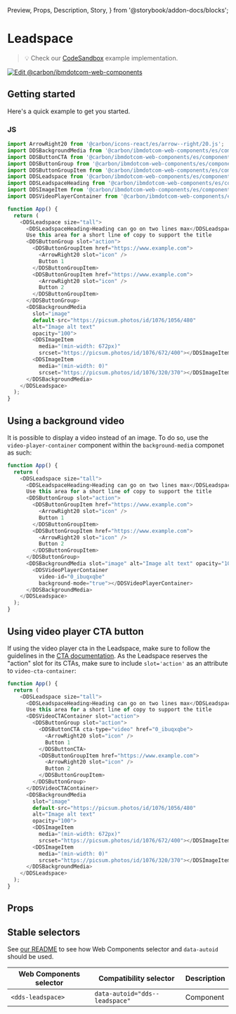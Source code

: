   Preview,
  Props,
  Description,
  Story,
} from '@storybook/addon-docs/blocks';

# Leadspace

> 💡 Check our
> [CodeSandbox](https://githubbox.com/carbon-design-system/carbon-for-ibm-dotcom/tree/v1/packages/web-components/examples/codesandbox/components-react/leadspace)
> example implementation.

[![Edit @carbon/ibmdotcom-web-components](https://codesandbox.io/static/img/play-codesandbox.svg)](https://githubbox.com/carbon-design-system/carbon-for-ibm-dotcom/tree/v1/packages/web-components/examples/codesandbox/components-react/leadspace)

## Getting started

Here's a quick example to get you started.

### JS

```javascript
import ArrowRight20 from '@carbon/icons-react/es/arrow--right/20.js';
import DDSBackgroundMedia from '@carbon/ibmdotcom-web-components/es/components-react/background-media/background-media';
import DDSButtonCTA from '@carbon/ibmdotcom-web-components/es/components-react/cta/button-cta';
import DDSButtonGroup from '@carbon/ibmdotcom-web-components/es/components-react/button-group/button-group';
import DDSButtonGroupItem from '@carbon/ibmdotcom-web-components/es/components-react/button-group/button-group-item';
import DDSLeadspace from '@carbon/ibmdotcom-web-components/es/components-react/leadspace/leadspace';
import DDSLeadspaceHeading from '@carbon/ibmdotcom-web-components/es/components-react/leadspace/leadspace-heading';
import DDSImageItem from '@carbon/ibmdotcom-web-components/es/components-react/image/image-item';
import DDSVideoPlayerContainer from '@carbon/ibmdotcom-web-components/es/components-react/video-player/video-player-container';

function App() {
  return (
    <DDSLeadspace size="tall">
      <DDSLeadspaceHeading>Heading can go on two lines max</DDSLeadspaceHeading>
      Use this area for a short line of copy to support the title
      <DDSButtonGroup slot="action">
        <DDSButtonGroupItem href="https://www.example.com">
          <ArrowRight20 slot="icon" />
          Button 1
        </DDSButtonGroupItem>
        <DDSButtonGroupItem href="https://www.example.com">
          <ArrowRight20 slot="icon" />
          Button 2
        </DDSButtonGroupItem>
      </DDSButtonGroup>
      <DDSBackgroundMedia
        slot="image"
        default-src="https://picsum.photos/id/1076/1056/480"
        alt="Image alt text"
        opacity="100">
        <DDSImageItem
          media="(min-width: 672px)"
          srcset="https://picsum.photos/id/1076/672/400"></DDSImageItem>
        <DDSImageItem
          media="(min-width: 0)"
          srcset="https://picsum.photos/id/1076/320/370"></DDSImageItem>
      </DDSBackgroundMedia>
    </DDSLeadspace>
  );
}
```

## Using a background video

It is possible to display a video instead of an image. To do so, use the
`video-player-container` component within the `background-media` componet as
such:

```javascript
function App() {
  return (
    <DDSLeadspace size="tall">
      <DDSLeadspaceHeading>Heading can go on two lines max</DDSLeadspaceHeading>
      Use this area for a short line of copy to support the title
      <DDSButtonGroup slot="action">
        <DDSButtonGroupItem href="https://www.example.com">
          <ArrowRight20 slot="icon" />
          Button 1
        </DDSButtonGroupItem>
        <DDSButtonGroupItem href="https://www.example.com">
          <ArrowRight20 slot="icon" />
          Button 2
        </DDSButtonGroupItem>
      </DDSButtonGroup>
      <DDSBackgroundMedia slot="image" alt="Image alt text" opacity="100">
        <DDSVideoPlayerContainer
          video-id="0_ibuqxqbe"
          background-mode="true"></DDSVideoPlayerContainer>
      </DDSBackgroundMedia>
    </DDSLeadspace>
  );
}
```

## Using video player CTA button

If using the video player cta in the Leadspace, make sure to follow the
guidelines in the
[CTA documentation](/?path=/docs/components-cta--text#using-a-video-player). As
the Leadspace reserves the "action" slot for its CTAs, make sure to include
`slot='action'` as an attribute to `video-cta-container`:

```javascript
function App() {
  return (
    <DDSLeadspace size="tall">
      <DDSLeadspaceHeading>Heading can go on two lines max</DDSLeadspaceHeading>
      Use this area for a short line of copy to support the title
      <DDSVideoCTAContainer slot="action">
        <DDSButtonGroup slot="action">
          <DDSButtonCTA cta-type="video" href="0_ibuqxqbe">
            <ArrowRight20 slot="icon" />
            Button 1
          </DDSButtonCTA>
          <DDSButtonGroupItem href="https://www.example.com">
            <ArrowRight20 slot="icon" />
            Button 2
          </DDSButtonGroupItem>
        </DDSButtonGroup>
      </DDSVideoCTAContainer>
      <DDSBackgroundMedia
        slot="image"
        default-src="https://picsum.photos/id/1076/1056/480"
        alt="Image alt text"
        opacity="100">
        <DDSImageItem
          media="(min-width: 672px)"
          srcset="https://picsum.photos/id/1076/672/400"></DDSImageItem>
        <DDSImageItem
          media="(min-width: 0)"
          srcset="https://picsum.photos/id/1076/320/370"></DDSImageItem>
      </DDSBackgroundMedia>
    </DDSLeadspace>
  );
}
```

## Props

<Props of={PropTypesRef} />

## Stable selectors

See
[our README](https://github.com/carbon-design-system/carbon-for-ibm-dotcom/tree/v1/packages/web-components#stable-selectors-for-analytics-and-integratione2e-testing-in-web-components)
to see how Web Components selector and `data-autoid` should be used.

| Web Components selector | Compatibility selector         | Description |
| ----------------------- | ------------------------------ | ----------- |
| `<dds-leadspace>`       | `data-autoid="dds--leadspace"` | Component   |

<Description markdown={contributing} />
